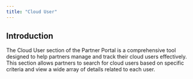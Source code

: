 ```yaml
---
title: "Cloud User"
---
```


## Introduction

The Cloud User section of the Partner Portal is a comprehensive tool designed to help partners manage and track their cloud users effectively. This section allows partners to search for cloud users based on specific criteria and view a wide array of details related to each user.